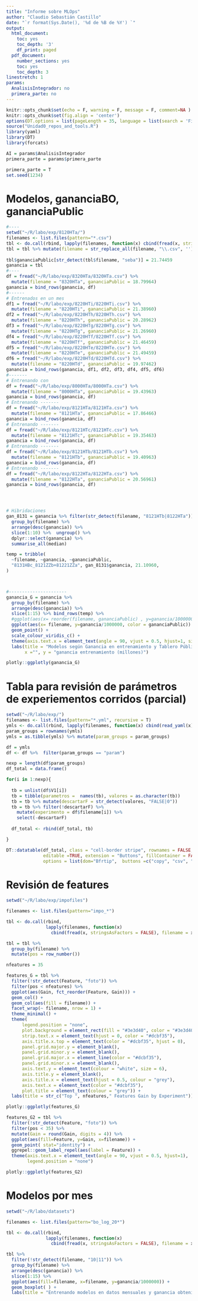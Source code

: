 ```yaml
---
title: "Informe sobre MLOps"
author: "Claudio Sebastián Castillo"
date: "`r format(Sys.Date(), '%d de %B de %Y') `"
output:
  html_document:
    toc: yes
    toc_depth: '3'
    df_print: paged
  pdf_document:
    number_sections: yes
    toc: yes
    toc_depth: 3
linestretch: 1
params:
  AnalisisIntegrador: no
  primera_parte: no
---
```


```r
knitr::opts_chunk$set(echo = F, warning = F, message = F, comment=NA )
knitr::opts_chunk$set(fig.align = 'center')
options(DT.options = list(pageLength = 35, language = list(search = 'Filter:')))
source("Unidad0_repos_and_tools.R")
library(yaml)
library(DT)
library(forcats)
```

```r
AI = params$AnalisisIntegrador
primera_parte = params$primera_parte

primera_parte = T
set.seed(1234)
```

# Modelos, gananciaBO, gananciaPublic

```r
#----
setwd("~/R/labo/exp/8120HTa/")
filenames <- list.files(pattern="*.csv")
tbl <- do.call(rbind, lapply(filenames, function(x) cbind(fread(x, stringsAsFactors = FALSE), filename = x))) 
tbl = tbl %>% mutate(filename = str_replace_all(filename, "\\.csv", ''))
  
tbl$gananciaPublic[str_detect(tbl$filename, "seba")] = 21.74459
ganancia = tbl
#----
df = fread("~/R/labo/exp/8320HTa/8320HTa.csv") %>% 
  mutate(filename = "8320HTa", gananciaPublic = 18.79964)
ganancia = bind_rows(ganancia, df)
#------
# Entrenados en un mes
df1 = fread("~/R/labo/exp/8220HTi/8220HTi.csv") %>% 
  mutate(filename = "8220HTi", gananciaPublic = 21.38960)
df2 = fread("~/R/labo/exp/8220HTh/8220HTh.csv") %>% 
  mutate(filename = "8220HTh", gananciaPublic = 20.28962)
df3 = fread("~/R/labo/exp/8220HTg/8220HTg.csv") %>% 
  mutate(filename = "8220HTg", gananciaPublic = 21.26960)
df4 = fread("~/R/labo/exp/8220HTf/8220HTf.csv") %>% 
  mutate(filename = "8220HTf", gananciaPublic = 21.46459)
df5 = fread("~/R/labo/exp/8220HTe/8220HTe.csv") %>% 
  mutate(filename = "8220HTe", gananciaPublic = 21.49459)
df6 = fread("~/R/labo/exp/8220HTd/8220HTd.csv") %>% 
  mutate(filename = "8220HTd", gananciaPublic = 19.97462)
ganancia = bind_rows(ganancia, df1, df2, df3, df4, df5, df6)
#-------
# Entrenando con 
df = fread("~/R/labo/exp/8000HTa/8000HTa.csv") %>% 
  mutate(filename = "8000HTa", gananciaPublic = 19.43963)
ganancia = bind_rows(ganancia, df)
# Entrenando -------
df = fread("~/R/labo/exp/8121HTa/8121HTa.csv") %>% 
  mutate(filename = "8121HTa", gananciaPublic = 17.86466)
ganancia = bind_rows(ganancia, df)
# Entrenando -------
df = fread("~/R/labo/exp/8121HTc/8121HTc.csv") %>% 
  mutate(filename = "8121HTc", gananciaPublic = 19.35463)
ganancia = bind_rows(ganancia, df)
# Entrenando -------
df = fread("~/R/labo/exp/8121HTb/8121HTb.csv") %>% 
  mutate(filename = "8121HTb", gananciaPublic = 19.40963)
ganancia = bind_rows(ganancia, df)
# Entrenando -------
df = fread("~/R/labo/exp/8122HTa/8122HTa.csv") %>% 
  mutate(filename = "8122HTa", gananciaPublic = 20.56961)
ganancia = bind_rows(ganancia, df)




# Hibridaciones
gan_8131 = ganancia %>% filter(str_detect(filename, "8121HTb|8122HTa")) %>% 
  group_by(filename) %>% 
  arrange(desc(ganancia)) %>%
  slice(1:10) %>%  ungroup() %>% 
  dplyr::select(ganancia) %>% 
  summarise_all(median) 

temp = tribble(
  ~filename, ~ganancia, ~gananciaPublic,  
  "8131HBc_8121ZZb+81221ZZa", gan_8131$ganancia, 21.10960,  
)



#----------------------
ganancia_G = ganancia %>% 
  group_by(filename) %>% 
  arrange(desc(ganancia)) %>% 
  slice(1:15) %>% bind_rows(temp) %>%
  #ggplot(aes(x= reorder(filename, gananciaPublic) , y=ganancia/1000000, color = gananciaPublic)) +
  ggplot(aes(x= filename, y=ganancia/1000000, color = gananciaPublic)) + 
  geom_point() +
  scale_colour_viridis_c() +
  theme(axis.text.x = element_text(angle = 90, vjust = 0.5, hjust=1, size = 14)) +
  labs(title = "Modelos según Ganancia en entrenamiento y Tablero Público",  
       x ="", y = "ganancia entrenamiento (millones)")

plotly::ggplotly(ganancia_G)
```
# Tabla para revisión de parámetros de experiementos corridos (parcial)

```r
setwd("~/R/labo/exp/")
filenames <- list.files(pattern="*.yml", recursive = T)
ymls <- do.call(rbind, lapply(filenames, function(x) cbind(read_yaml(x), filename = x))) 
param_groups = rownames(ymls)
ymls = as.tibble(ymls) %>% mutate(param_groups = param_groups)

df = ymls
df <- df %>%  filter(param_groups == "param") 

nexp = length(df$param_groups)
df_total = data.frame()

for(i in 1:nexp){
  
  tb = unlist(df$V1[i])
  tb = tibble(parametros =  names(tb), valores = as.character(tb))
  tb = tb %>% mutate(descartarF = str_detect(valores, "FALSE|0"))
  tb = tb %>% filter(!descartarF) %>% 
    mutate(experimento = df$filename[i]) %>% 
    select(-descartarF)
  
  df_total <- rbind(df_total, tb)

}

DT::datatable(df_total, class = "cell-border stripe", rownames = FALSE, filter ="top", 
              editable =TRUE, extension = "Buttons", fillContainer = FALSE,
              options = list(dom="Bfrtip",  buttons =c("copy", "csv", "excel", "pdf","print")))

```

# Revisión de features

```r
setwd("~/R/labo/exp/impofiles")

filenames <- list.files(pattern="impo_*")

tbl <- do.call(rbind, 
               lapply(filenames, function(x) 
                 cbind(fread(x, stringsAsFactors = FALSE), filename = x)))

tbl = tbl %>% 
  group_by(filename) %>% 
  mutate(pos = row_number())

nfeatures = 35

features_G = tbl %>% 
  filter(!str_detect(Feature, "foto")) %>% 
  filter(pos < nfeatures) %>%
  ggplot(aes(Gain, fct_reorder(Feature, Gain))) +
  geom_col() +
  geom_col(aes(fill = filename)) +
  facet_wrap(~ filename, nrow = 1) +
  theme_minimal() +
  theme(
      legend.position = "none",
      plot.background = element_rect(fill = "#3e3d40", color = "#3e3d40"),
      strip.text.x = element_text(hjust = 0, color = "#dcbf35"),
      axis.title.x.top = element_text(color = "#dcbf35", hjust = 0),
      panel.grid.major.y = element_blank(),
      panel.grid.minor.y = element_blank(),
      panel.grid.major.x = element_line(color = "#dcbf35"),
      panel.grid.minor.x = element_blank(),
      axis.text.y = element_text(colour = "white", size = 6),
      axis.title.y = element_blank(),
      axis.title.x = element_text(hjust = 0.5, colour = "grey"),
      axis.text.x = element_text(color = "#dcbf35"),
      plot.title = element_text(colour = "grey")) +
  labs(title = str_c("Top ", nfeatures," Features Gain by Experiment"))

plotly::ggplotly(features_G)

```

```r
features_G2 = tbl %>%
  filter(!str_detect(Feature, "foto")) %>%
  filter(pos < 35) %>%
  mutate(Gain = round(Gain, digits = 4)) %>%
  ggplot(aes(fill=Feature, y=Gain, x=filename)) +
  geom_point( stat="identity") +
  ggrepel::geom_label_repel(aes(label = Feature)) +
  theme(axis.text.x = element_text(angle = 90, vjust = 0.5, hjust=1),
        legend.position = "none")

plotly::ggplotly(features_G2)

```
# Modelos por mes

```r
setwd("~/R/labo/datasets")

filenames <- list.files(pattern="bo_log_20*")

tbl <- do.call(rbind, 
               lapply(filenames, function(x) 
                 cbind(fread(x, stringsAsFactors = FALSE), filename = x)))

tbl %>%
  filter(!str_detect(filename, "10|11")) %>% 
  group_by(filename) %>% 
  arrange(desc(ganancia)) %>% 
  slice(1:15) %>% 
  ggplot(aes(fill=filename, x=filename, y=ganancia/1000000)) +
  geom_boxplot( ) +
  labs(title = "Entrenando modelos en datos mensuales y ganancia obtenidas en los 15 mejores")


```

<!-- # Modelo Denicolay1 -->

<!-- ```{r, eval= (primera_parte | AI), echo = T} -->
<!-- kdataset       <- "./datasets/paquete_premium_ext_721.csv.gz" -->
<!-- #donde entrenar -->
<!-- kfinal_mes_desde    <- 201912        #mes desde donde entreno -->
<!-- kfinal_mes_hasta    <- 202011        #mes hasta donde entreno, inclusive -->
<!-- kfinal_meses_malos  <- c( 202006 )   #meses a excluir del entrenamiento -->
<!-- #hiperparametros de LightGBM -->
<!-- #aqui copiar a mano lo menor de la Bayesian Optimization -->
<!-- # si es de IT y le gusta automatizar todo, no proteste, ya llegara con MLOps -->
<!-- kmax_bin           <-    31 -->
<!-- klearning_rate     <-     0.0131094708 -->
<!-- knum_iterations    <-   951 -->
<!-- knum_leaves        <-  1002 -->
<!-- kmin_data_in_leaf  <- 16918 -->
<!-- kfeature_fraction  <-     0.5609450635 -->

<!-- # 8120FEa_gustavo -->
<!-- # Contiene: lag1, tendencia6, avg6, minimo, delta1 -->
<!-- # 8120ZZ_gustavo -->
<!-- # Contiene: Semillero 50 -->


<!-- ``` -->
